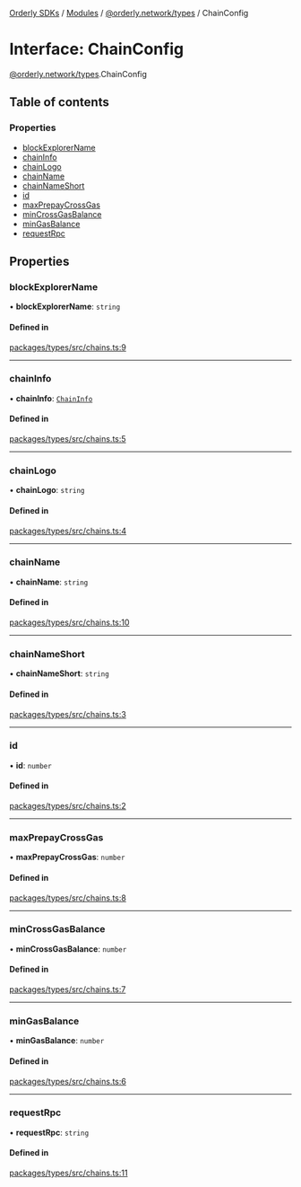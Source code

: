 [Orderly SDKs](/sdks/tech-doc/README) / [Modules](/sdks/tech-doc/modules) / [@orderly.network/types](/sdks/tech-doc/modules/orderly_network_types) / ChainConfig

# Interface: ChainConfig

[@orderly.network/types](/sdks/tech-doc/modules/orderly_network_types).ChainConfig

## Table of contents

### Properties

- [blockExplorerName](/sdks/tech-doc/interfaces/orderly_network_types.ChainConfig#blockexplorername)
- [chainInfo](/sdks/tech-doc/interfaces/orderly_network_types.ChainConfig#chaininfo)
- [chainLogo](/sdks/tech-doc/interfaces/orderly_network_types.ChainConfig#chainlogo)
- [chainName](/sdks/tech-doc/interfaces/orderly_network_types.ChainConfig#chainname)
- [chainNameShort](/sdks/tech-doc/interfaces/orderly_network_types.ChainConfig#chainnameshort)
- [id](/sdks/tech-doc/interfaces/orderly_network_types.ChainConfig#id)
- [maxPrepayCrossGas](/sdks/tech-doc/interfaces/orderly_network_types.ChainConfig#maxprepaycrossgas)
- [minCrossGasBalance](/sdks/tech-doc/interfaces/orderly_network_types.ChainConfig#mincrossgasbalance)
- [minGasBalance](/sdks/tech-doc/interfaces/orderly_network_types.ChainConfig#mingasbalance)
- [requestRpc](/sdks/tech-doc/interfaces/orderly_network_types.ChainConfig#requestrpc)

## Properties

### blockExplorerName

• **blockExplorerName**: `string`

#### Defined in

[packages/types/src/chains.ts:9](https://github.com/OrderlyNetwork/js-sdk/blob/d47dd11/packages/types/src/chains.ts#L9)

___

### chainInfo

• **chainInfo**: [`ChainInfo`](orderly_network_types.ChainInfo)

#### Defined in

[packages/types/src/chains.ts:5](https://github.com/OrderlyNetwork/js-sdk/blob/d47dd11/packages/types/src/chains.ts#L5)

___

### chainLogo

• **chainLogo**: `string`

#### Defined in

[packages/types/src/chains.ts:4](https://github.com/OrderlyNetwork/js-sdk/blob/d47dd11/packages/types/src/chains.ts#L4)

___

### chainName

• **chainName**: `string`

#### Defined in

[packages/types/src/chains.ts:10](https://github.com/OrderlyNetwork/js-sdk/blob/d47dd11/packages/types/src/chains.ts#L10)

___

### chainNameShort

• **chainNameShort**: `string`

#### Defined in

[packages/types/src/chains.ts:3](https://github.com/OrderlyNetwork/js-sdk/blob/d47dd11/packages/types/src/chains.ts#L3)

___

### id

• **id**: `number`

#### Defined in

[packages/types/src/chains.ts:2](https://github.com/OrderlyNetwork/js-sdk/blob/d47dd11/packages/types/src/chains.ts#L2)

___

### maxPrepayCrossGas

• **maxPrepayCrossGas**: `number`

#### Defined in

[packages/types/src/chains.ts:8](https://github.com/OrderlyNetwork/js-sdk/blob/d47dd11/packages/types/src/chains.ts#L8)

___

### minCrossGasBalance

• **minCrossGasBalance**: `number`

#### Defined in

[packages/types/src/chains.ts:7](https://github.com/OrderlyNetwork/js-sdk/blob/d47dd11/packages/types/src/chains.ts#L7)

___

### minGasBalance

• **minGasBalance**: `number`

#### Defined in

[packages/types/src/chains.ts:6](https://github.com/OrderlyNetwork/js-sdk/blob/d47dd11/packages/types/src/chains.ts#L6)

___

### requestRpc

• **requestRpc**: `string`

#### Defined in

[packages/types/src/chains.ts:11](https://github.com/OrderlyNetwork/js-sdk/blob/d47dd11/packages/types/src/chains.ts#L11)
